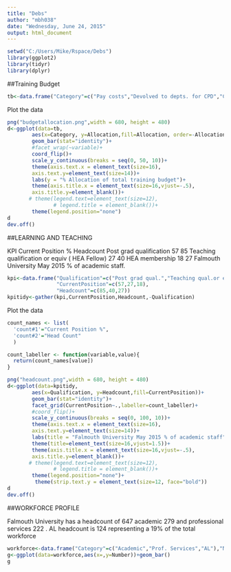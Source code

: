 ```yaml
---
title: "Debs"
author: "mbh038"
date: "Wednesday, June 24, 2015"
output: html_document
---
```


```r
setwd("C:/Users/Mike/Rspace/Debs")
library(ggplot2)
library(tidyr)
library(dplyr)
```
##Training Budget
```r
tb<-data.frame("Category"=c("Pay costs","Devolved to depts. for CPD","Central Funding"),"Allocation"=c(27,33,39))
```
Plot the data
```r
png("budgetallocation.png",width = 680, height = 480)
d<-ggplot(data=tb,
        aes(x=Category, y=Allocation,fill=Allocation, order=-Allocation))+
        geom_bar(stat="identity")+
        #facet_wrap(~variable)+
        coord_flip()+
        scale_y_continuous(breaks = seq(0, 50, 10))+
        theme(axis.text.x = element_text(size=16),
        axis.text.y=element_text(size=14))+
        labs(y = "% Allocation of total training budget")+
        theme(axis.title.x = element_text(size=16,vjust=-.5),
        axis.title.y=element_blank())+
       # theme(legend.text=element_text(size=12),
               # legend.title = element_blank())+
        theme(legend.position="none")
d
dev.off() 
```


##LEARNING AND TEACHING 

KPI        Current Position  %	Headcount 
Post grad qualification	57	85
Teaching qualification or equiv ( HEA Fellow) 	27	40
HEA membership	18	27
Falmouth University May 2015 % of academic staff. 

```r
kpi<-data.frame("Qualification"=c("Post grad qual.","Teaching qual.or equiv (HEA Fellow)","HEA membership"),
                "CurrentPosition"=c(57,27,18),
                "Headcount"=c(85,40,27))
kpitidy<-gather(kpi,CurrentPosition,Headcount,-Qualification)
```
Plot the data
```r

count_names <- list(
  'count#1'="Current Position %",
  'count#2'="Head Count"
  )

count_labeller <- function(variable,value){
  return(count_names[value])
}

png("headcount.png",width = 680, height = 480)
d<-ggplot(data=kpitidy,
        aes(x=Qualification, y=Headcount,fill=CurrentPosition))+
        geom_bar(stat="identity")+
        facet_grid(CurrentPosition~.,labeller=count_labeller)+
        #coord_flip()+
        scale_y_continuous(breaks = seq(0, 100, 10))+
        theme(axis.text.x = element_text(size=16),
        axis.text.y=element_text(size=14))+
        labs(title = "Falmouth University May 2015 % of academic staff")+
        theme(title=element_text(size=16,vjust=1.5))+
        theme(axis.title.x = element_text(size=16,vjust=-.5),
        axis.title.y=element_blank())+
       # theme(legend.text=element_text(size=12),
               # legend.title = element_blank())+
        theme(legend.position="none")+
         theme(strip.text.y = element_text(size=12, face="bold"))
d
dev.off() 
```
##WORKFORCE PROFILE

Falmouth University has a headcount of  647  academic 279 and professional services 222 . AL headcount is 124 representing a 19% of the total workforce

```r
workforce<-data.frame("Category"=c("Academic","Prof. Services","AL"),"Number"=c(279,222,124))
g<-ggplot(data=workforce,aes(x=,y=Number))+geom_bar()
g
```

